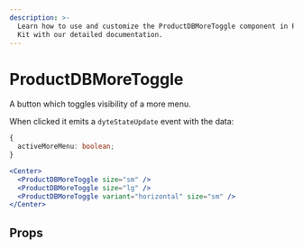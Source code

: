 ```yaml
---
description: >-
  Learn how to use and customize the ProductDBMoreToggle component in ProductDB's React UI
  Kit with our detailed documentation.
---
```


# ProductDBMoreToggle

A button which toggles visibility of a more menu.

When clicked it emits a `dyteStateUpdate` event with the data:

```ts
{
  activeMoreMenu: boolean;
}
```

```jsx live
<Center>
  <ProductDBMoreToggle size="sm" />
  <ProductDBMoreToggle size="lg" />
  <ProductDBMoreToggle variant="horizontal" size="sm" />
</Center>
```

## Props

<PropsTable of="productdb-more-toggle" />

<head>
  <title>React UI Kit ProductDBMoreToggle</title>
</head>
